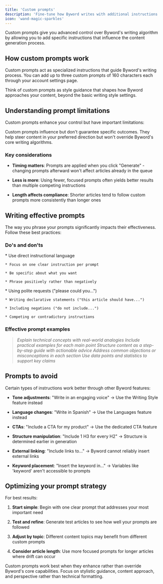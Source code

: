 ```yaml
---
title: 'Custom prompts'
description: 'Fine-tune how Byword writes with additional instructions'
icon: 'wand-magic-sparkles'
---
```


Custom prompts give you advanced control over Byword's writing algorithm by allowing you to add specific instructions that influence the content generation process.

## How custom prompts work

Custom prompts act as specialized instructions that guide Byword's writing process. You can add up to three custom prompts of 160 characters each through your account settings page.

<Info>
  Think of custom prompts as style guidance that shapes how Byword approaches your content, beyond the basic writing style settings.
</Info>

## Understanding prompt limitations

Custom prompts enhance your control but have important limitations:

<Warning>
  Custom prompts influence but don't guarantee specific outcomes. They help steer content in your preferred direction but won't override Byword's core writing algorithms.
</Warning>

### Key considerations

* **Timing matters**: Prompts are applied when you click "Generate" - changing prompts afterward won't affect articles already in the queue

* **Less is more**: Using fewer, focused prompts often yields better results than multiple competing instructions

* **Length affects compliance**: Shorter articles tend to follow custom prompts more consistently than longer ones

## Writing effective prompts

The way you phrase your prompts significantly impacts their effectiveness. Follow these best practices:

### Do's and don'ts

<Tabs>
  <Tab title="Recommended approaches">
    * Use direct instructional language

    * Focus on one clear instruction per prompt

    * Be specific about what you want

    * Phrase positively rather than negatively
  </Tab>

  <Tab title="Less effective approaches">
    * Using polite requests ("please could you...")

    * Writing declarative statements ("this article should have...")

    * Including negations ("do not include...")

    * Competing or contradictory instructions
  </Tab>
</Tabs>

### Effective prompt examples

> *Explain technical concepts with real-world analogies*
> *Include practical examples for each main point*
> *Structure content as a step-by-step guide with actionable advice*
> *Address common objections or misconceptions in each section*
> *Use data points and statistics to support key claims*

## Prompts to avoid

Certain types of instructions work better through other Byword features:

* **Tone adjustments**: "Write in an engaging voice" → Use the Writing Style feature instead

* **Language changes**: "Write in Spanish" → Use the Languages feature instead

* **CTAs**: "Include a CTA for my product" → Use the dedicated CTA feature

* **Structure manipulation**: "Include 1 H3 for every H2" → Structure is determined earlier in generation

* **External linking**: "Include links to..." → Byword cannot reliably insert external links

* **Keyword placement**: "Insert the keyword in..." → Variables like 'keyword' aren't accessible to prompts

## Optimizing your prompt strategy

For best results:

1. **Start simple**: Begin with one clear prompt that addresses your most important need

2. **Test and refine**: Generate test articles to see how well your prompts are followed

3. **Adjust by topic**: Different content topics may benefit from different custom prompts

4. **Consider article length**: Use more focused prompts for longer articles where drift can occur

<Tip>
  Custom prompts work best when they enhance rather than override Byword's core capabilities. Focus on stylistic guidance, content approach, and perspective rather than technical formatting.
</Tip>